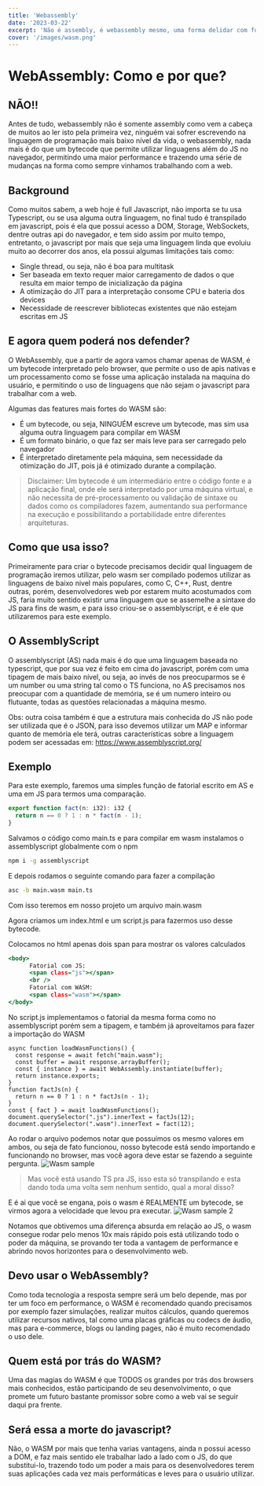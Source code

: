 ```yaml
---
title: 'Webassembly'
date: '2023-03-22'
excerpt: 'Não é assembly, é webassembly mesmo, uma forma delidar com função nativas na web de forma performática'
cover: '/images/wasm.png'
---
```


# WebAssembly: Como e por que?

## NÃO!!
Antes de tudo, webassembly não é somente assembly como vem a cabeça de muitos ao ler isto pela primeira vez, ninguém vai sofrer escrevendo na linguagem de programação mais baixo nível da vida, o webassembly, nada mais é do que um bytecode que permite utilizar linguagens além do JS no navegador, permitindo uma maior performance e trazendo uma série de mudanças na forma como sempre vinhamos trabalhando com a web.

## Background
Como muitos sabem, a web hoje é full Javascript, não importa se tu usa Typescript, ou se usa alguma outra linguagem, no final tudo é transpilado em javascript, pois é ela que possui acesso a DOM, Storage, WebSockets, dentre outras api do navegador, e tem sido assim por muito tempo, entretanto, o javascript por mais que seja uma linguagem linda que evoluiu muito ao decorrer dos anos, ela possui algumas limitações tais como:

- Single thread, ou seja, não é boa para multitask
- Ser baseada em texto requer maior carregamento de dados o que resulta em maior tempo de inicialização da página
- A otimização do JIT para a interpretação consome CPU e bateria dos devices
- Necessidade de reescrever bibliotecas existentes que não estejam escritas em JS

## E agora quem poderá nos defender?
O WebAssembly, que a partir de agora vamos chamar apenas de WASM, é um bytecode interpretado pelo browser, que permite o uso de apis nativas e um processamento como se fosse uma aplicação instalada na maquina do usuário, e permitindo o uso de linguagens que não sejam o javascript para trabalhar com a web.

Algumas das features mais fortes do WASM são:

- É um bytecode, ou seja, NINGUÉM escreve um bytecode, mas sim usa alguma outra linguagem para compilar em WASM
- É um formato binário, o que faz ser mais leve para ser carregado pelo navegador
- É interpretado diretamente pela máquina, sem necessidade da otimização do JIT, pois já é otimizado durante a compilação.
> Disclaimer: Um bytecode é um intermediário entre o código fonte e a aplicação final, onde ele será interpretado por uma máquina virtual, e não necessita de pré-processamento ou validação de sintaxe ou dados como os compiladores fazem, aumentando sua performance na execução e possibilitando a portabilidade entre diferentes arquiteturas.

## Como que usa isso?
Primeiramente para criar o bytecode precisamos decidir qual linguagem de programação iremos utilizar, pelo wasm ser compilado podemos utilizar as linguagens de baixo nivel mais populares, como C, C++, Rust, dentre outras, porém, desenvolvedores web por estarem muito acostumados com JS, faria muito sentido existir uma linguagem que se assemelhe a sintaxe do JS para fins de wasm, e para isso criou-se o assemblyscript, e é ele que utilizaremos para este exemplo.

## O AssemblyScript
O assemblyscript (AS) nada mais é do que uma linguagem baseada no typescript, que por sua vez é feito em cima do javascript, porém com uma tipagem de mais baixo nível, ou seja, ao invés de nos preocuparmos se é um number ou uma string tal como o TS funciona, no AS precisamos nos preocupar com a quantidade de memória, se é um numero inteiro ou flutuante, todas as questões relacionadas a máquina mesmo.

Obs: outra coisa também é que a estrutura mais conhecida do JS não pode ser utilizada que é o JSON, para isso devemos utilizar um MAP e informar quanto de memória ele terá, outras características sobre a linguagem podem ser acessadas em: https://www.assemblyscript.org/

## Exemplo
Para este exemplo, faremos uma simples função de fatorial escrito em AS e uma em JS para termos uma comparação.

```js:main.ts
export function fact(n: i32): i32 {
  return n == 0 ? 1 : n * fact(n - 1);
}
```

Salvamos o código como main.ts e para compilar em wasm instalamos o assemblyscript globalmente com o npm

```bash
npm i -g assemblyscript
```

E depois rodamos o seguinte comando para fazer a compilação

```bash
asc -b main.wasm main.ts
```

Com isso teremos em nosso projeto um arquivo main.wasm

Agora criamos um index.html e um script.js para fazermos uso desse bytecode.

Colocamos no html apenas dois span para mostrar os valores calculados

```html:index.html
<body>
      Fatorial com JS:
      <span class="js"></span>
      <br />
      Fatorial com WASM:
      <span class="wasm"></span>
</body>
```

No script.js implementamos o fatorial da mesma forma como no assemblyscript porém sem a tipagem, e também já aproveitamos para fazer a importação do WASM

```js: index.js
async function loadWasmFunctions() {
  const response = await fetch("main.wasm");
  const buffer = await response.arrayBuffer();
  const { instance } = await WebAssembly.instantiate(buffer);
  return instance.exports;
}
function factJs(n) {
  return n == 0 ? 1 : n * factJs(n - 1);
}
const { fact } = await loadWasmFunctions();
document.querySelector(".js").innerText = factJs(12);
document.querySelector(".wasm").innerText = fact(12);
```

Ao rodar o arquivo podemos notar que possuímos os mesmo valores em ambos, ou seja de fato funcionou, nosso bytecode está sendo importando e funcionando no browser, mas você agora deve estar se fazendo a seguinte pergunta.
![Wasm sample](/images/wasm-sample.png)

> Mas você está usando TS pra JS, isso esta só transpilando e esta dando toda uma volta sem nenhum sentido, qual a moral disso?

E é ai que você se engana, pois o wasm é REALMENTE um bytecode, se virmos agora a velocidade que levou pra executar.
![Wasm sample 2](/images/wasm-sample2.png)

Notamos que obtivemos uma diferença absurda em relação ao JS, o wasm consegue rodar pelo menos 10x mais rápido pois está utilizando todo o poder da máquina, se provando ter toda a vantagem de performance e abrindo novos horizontes para o desenvolvimento web.

## Devo usar o WebAssembly?
Como toda tecnologia a resposta sempre será um belo depende, mas por ter um foco em performance, o WASM é recomendado quando precisamos por exemplo fazer simulações, realizar muitos cálculos, quando queremos utilizar recursos nativos, tal como uma placas gráficas ou codecs de áudio, mas para e-commerce, blogs ou landing pages, não é muito recomendado o uso dele.

## Quem está por trás do WASM?
Uma das magias do WASM é que TODOS os grandes por trás dos browsers mais conhecidos, estão participando de seu desenvolvimento, o que promete um futuro bastante promissor sobre como a web vai se seguir daqui pra frente.

## Será essa a morte do javascript?
Não, o WASM por mais que tenha varias vantagens, ainda n possui acesso a DOM, e faz mais sentido ele trabalhar lado a lado com o JS, do que substitui-lo, trazendo todo um poder a mais para os desenvolvedores terem suas aplicações cada vez mais performáticas e leves para o usuário utilizar.
